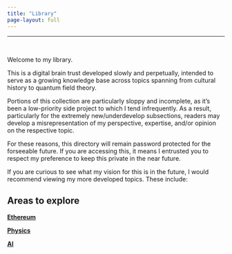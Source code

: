```yaml
---
title: "Library"  
page-layout: full
---
```


___

‎


Welcome to my library.

This is a digital brain trust developed slowly and perpetually, intended to serve as a growing knowledge base across topics spanning from cultural history to quantum field theory.

Portions of this collection are particularly sloppy and incomplete, as it's been a low-priority side project to which I tend infrequently. As a result, particularly for the extremely new/underdevelop subsections, readers may develop a misrepresentation of my perspective, expertise, and/or opinion on the respective topic.



For these reasons, this directory will remain password protected for the forseeable future. If you are accessing this, it means I entrusted you to respect my preference to keep this private in the near future. 

If you are curious to see what my vision for this is in the future, I would recommend viewing my more developed topics. These include:

## Areas to explore

**[Ethereum](./natural-sciences/crypto/blockchain/chains/ethereum/mainnet/index.qmd)**

**[Physics](/library/natural-sciences/physics/index.qmd)**

**[AI](/library/natural-sciences/ai/index.qmd)**





